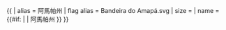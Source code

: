 {{ {{{1<noinclude>|country showdata</noinclude>}}}
| alias = 阿馬帕州
| flag alias = Bandeira do Amapá.svg
| size = {{{size|}}}
| name = {{#if: {{{name|}}} | {{{name|}}} | 阿馬帕州 }}
}}<noinclude>
</noinclude>